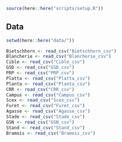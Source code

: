 
```r
source(here::here("scripts/setup.R"))
```

## Data

```r
setwd(here::here("data/"))

Bietschhorn <- read_csv("Bietschhorn_csv")
Blancherie <- read_csv("Blancherie_csv")
Cible <- read_csv("Cible_csv")
GSD <- read_csv("GSD_csv")
PRP <- read_csv("PRP_csv")
Platta <- read_csv("Platta_csv")
Planta <- read_csv("Planta_csv")
CRR <- read_csv("CRR_csv")
Campus <- read_csv("Campus_csv")
Scex <- read_csv("Scex_csv")
Furet <- read_csv("Furet_csv")
Agasse <- read_csv("Agasse_csv")
Stade <- read_csv("Stade_csv")
GSN <- read_csv("GSN_csv")
Stand <- read_csv("Stand_csv")
Bramois <- read_csv("Bramois_csv")
```

